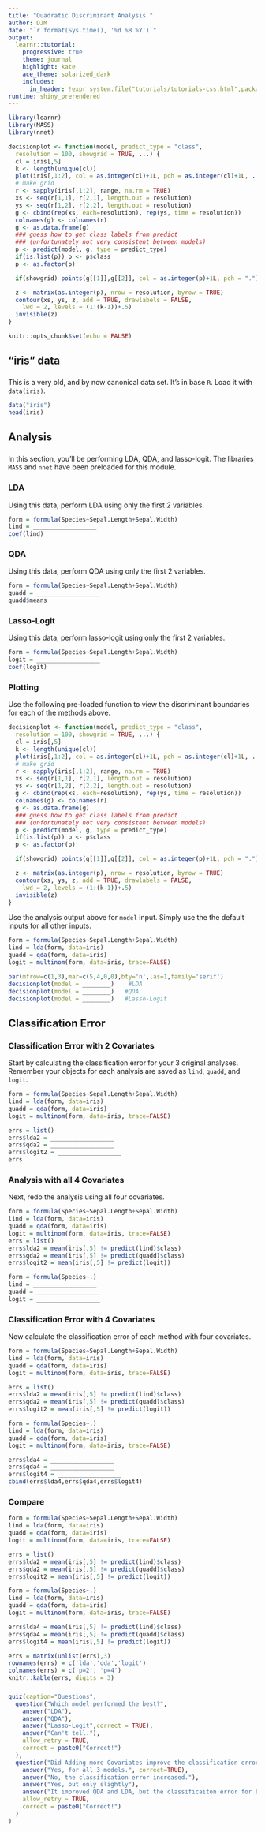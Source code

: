 ```yaml
---
title: "Quadratic Discriminant Analysis "
author: DJM
date: "`r format(Sys.time(), '%d %B %Y')`"
output: 
  learnr::tutorial:
    progressive: true
    theme: journal
    highlight: kate
    ace_theme: solarized_dark
    includes:
      in_header: !expr system.file("tutorials/tutorials-css.html",package="UBCstat406labs")
runtime: shiny_prerendered
---
```


<!--
Derived from IU Stat 432 week4.Rmd
css: "/css/tutorials.css"
-->

```r
library(learnr)
library(MASS)
library(nnet)

decisionplot <- function(model, predict_type = "class",
  resolution = 100, showgrid = TRUE, ...) {
  cl = iris[,5]
  k <- length(unique(cl))
  plot(iris[,1:2], col = as.integer(cl)+1L, pch = as.integer(cl)+1L, ...)
  # make grid
  r <- sapply(iris[,1:2], range, na.rm = TRUE)
  xs <- seq(r[1,1], r[2,1], length.out = resolution)
  ys <- seq(r[1,2], r[2,2], length.out = resolution)
  g <- cbind(rep(xs, each=resolution), rep(ys, time = resolution))
  colnames(g) <- colnames(r)
  g <- as.data.frame(g)
  ### guess how to get class labels from predict
  ### (unfortunately not very consistent between models)
  p <- predict(model, g, type = predict_type)
  if(is.list(p)) p <- p$class
  p <- as.factor(p)

  if(showgrid) points(g[[1]],g[[2]], col = as.integer(p)+1L, pch = ".")

  z <- matrix(as.integer(p), nrow = resolution, byrow = TRUE)
  contour(xs, ys, z, add = TRUE, drawlabels = FALSE,
    lwd = 2, levels = (1:(k-1))+.5)
  invisible(z)
}

knitr::opts_chunk$set(echo = FALSE)
```


## "iris" data

###

This is a very old, and by now canonical data set. It's in base `R`. Load it with `data(iris)`. 

```r
data("iris")
head(iris)
```

## Analysis

###

In this section, you'll be performing LDA, QDA, and lasso-logit.  The libraries `MASS` and `nnet` have been preloaded for this module.


### LDA

Using this data, perform LDA using only the first 2 variables.

```r
form = formula(Species~Sepal.Length+Sepal.Width)
lind = __________________
coef(lind)
```

### QDA

Using this data, perform QDA using only the first 2 variables.

```r
form = formula(Species~Sepal.Length+Sepal.Width)
quadd = __________________
quadd$means
```

### Lasso-Logit

Using this data, perform lasso-logit using only the first 2 variables.

```r
form = formula(Species~Sepal.Length+Sepal.Width)
logit = __________________
coef(logit)
```

### Plotting

Use the following pre-loaded function to view the discriminant boundaries for each of the methods above.

```r
decisionplot <- function(model, predict_type = "class",
  resolution = 100, showgrid = TRUE, ...) {
  cl = iris[,5]
  k <- length(unique(cl))
  plot(iris[,1:2], col = as.integer(cl)+1L, pch = as.integer(cl)+1L, ...)
  # make grid
  r <- sapply(iris[,1:2], range, na.rm = TRUE)
  xs <- seq(r[1,1], r[2,1], length.out = resolution)
  ys <- seq(r[1,2], r[2,2], length.out = resolution)
  g <- cbind(rep(xs, each=resolution), rep(ys, time = resolution))
  colnames(g) <- colnames(r)
  g <- as.data.frame(g)
  ### guess how to get class labels from predict
  ### (unfortunately not very consistent between models)
  p <- predict(model, g, type = predict_type)
  if(is.list(p)) p <- p$class
  p <- as.factor(p)

  if(showgrid) points(g[[1]],g[[2]], col = as.integer(p)+1L, pch = ".")

  z <- matrix(as.integer(p), nrow = resolution, byrow = TRUE)
  contour(xs, ys, z, add = TRUE, drawlabels = FALSE,
    lwd = 2, levels = (1:(k-1))+.5)
  invisible(z)
}
```

Use the analysis output above for `model` input.  Simply use the the default inputs for all other inputs.

```r
form = formula(Species~Sepal.Length+Sepal.Width)
lind = lda(form, data=iris)
quadd = qda(form, data=iris)
logit = multinom(form, data=iris, trace=FALSE)
```

```r
par(mfrow=c(1,3),mar=c(5,4,0,0),bty='n',las=1,family='serif')
decisionplot(model = ________)    #LDA
decisionplot(model = ________)   #QDA
decisionplot(model = ________)   #Lasso-Logit
```

## Classification Error

### Classification Error with 2 Covariates

Start by calculating the classification error for your 3 original analyses.  Remember your objects for each analysis are saved as `lind`, `quadd`, and `logit`.

```r
form = formula(Species~Sepal.Length+Sepal.Width)
lind = lda(form, data=iris)
quadd = qda(form, data=iris)
logit = multinom(form, data=iris, trace=FALSE)
```

```r
errs = list()
errs$lda2 = __________________
errs$qda2 = __________________
errs$logit2 = __________________
errs
```

### Analysis with all 4 Covariates

Next, redo the analysis using all four covariates.

```r
form = formula(Species~Sepal.Length+Sepal.Width)
lind = lda(form, data=iris)
quadd = qda(form, data=iris)
logit = multinom(form, data=iris, trace=FALSE)
errs = list()
errs$lda2 = mean(iris[,5] != predict(lind)$class)
errs$qda2 = mean(iris[,5] != predict(quadd)$class)
errs$logit2 = mean(iris[,5] != predict(logit))
```

```r
form = formula(Species~.)
lind = __________________
quadd = __________________
logit = __________________
```

### Classification Error with 4 Covariates

Now calculate the classification error of each method with four covariates.

```r
form = formula(Species~Sepal.Length+Sepal.Width)
lind = lda(form, data=iris)
quadd = qda(form, data=iris)
logit = multinom(form, data=iris, trace=FALSE)

errs = list()
errs$lda2 = mean(iris[,5] != predict(lind)$class)
errs$qda2 = mean(iris[,5] != predict(quadd)$class)
errs$logit2 = mean(iris[,5] != predict(logit))

form = formula(Species~.)
lind = lda(form, data=iris)
quadd = qda(form, data=iris)
logit = multinom(form, data=iris, trace=FALSE)
```

```r
errs$lda4 = __________________
errs$qda4 = __________________
errs$logit4 = __________________
cbind(errs$lda4,errs$qda4,errs$logit4)
```

### Compare

```r
form = formula(Species~Sepal.Length+Sepal.Width)
lind = lda(form, data=iris)
quadd = qda(form, data=iris)
logit = multinom(form, data=iris, trace=FALSE)

errs = list()
errs$lda2 = mean(iris[,5] != predict(lind)$class)
errs$qda2 = mean(iris[,5] != predict(quadd)$class)
errs$logit2 = mean(iris[,5] != predict(logit))

form = formula(Species~.)
lind = lda(form, data=iris)
quadd = qda(form, data=iris)
logit = multinom(form, data=iris, trace=FALSE)

errs$lda4 = mean(iris[,5] != predict(lind)$class)
errs$qda4 = mean(iris[,5] != predict(quadd)$class)
errs$logit4 = mean(iris[,5] != predict(logit))
```

```r
errs = matrix(unlist(errs),3)
rownames(errs) = c('lda','qda','logit')
colnames(errs) = c('p=2', 'p=4')
knitr::kable(errs, digits = 3)
```

###

```r
quiz(caption="Questions",
  question("Which model performed the best?",
    answer("LDA"),
    answer("QDA"),
    answer("Lasso-Logit",correct = TRUE),
    answer("Can't tell."),
    allow_retry = TRUE,
    correct = paste0("Correct!")
  ),
  question("Did Adding more Covariates improve the classification error?",
    answer("Yes, for all 3 models.", correct=TRUE),
    answer("No, the classification error increased."),
    answer("Yes, but only slightly"),
    answer("It improved QDA and LDA, but the classificaiton error for Lasso-Logit increased."),
    allow_retry = TRUE,
    correct = paste0("Correct!")
  )
)
```


